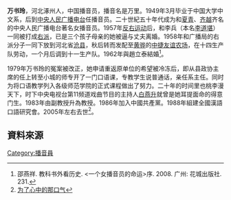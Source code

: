 {{Multiple issues|
{{Orphan|time=2016-12-18T05:08:26+00:00}}
{{Citecheck|time=2021-07-09T15:37:21+00:00}}
}}
'''万书玲'''，河北涿州人，中国播音员，播音名是万里。1949年3月毕业于中国大学中文系，后到[[中央人民广播电台|中央人民广播电台]]任播音员。二十世紀五十年代成为和[[夏青|夏青]]、[[齐越|齐越]]齐名的中央人民广播电台著名女播音员。1957年[[反右运动|反右运动]]后，和李兵（本名[[李道堪|李道堪]]）一同被打成[[右派|右派]]，已是三个孩子母亲的她被逼与丈夫离婚。1958年和广播局的右派分子一同下放到河北省[[沧县|沧县]]，秋后转而发配至[[黄骅市|黄骅]]的[[中捷友谊农场|中捷友谊农场]]，在十四生产队劳动，一个月后调到十一生产队。1962年與趙立泰結婚<ref>邵燕祥. 教科书外看历史. <一个女播音员的命运>序. 2008. 广州: 花城出版社. 231.</ref>。

1979年万书玲的冤案被改正，她申请重返原单位的希望被冷冻后，即从县政协主席的任上转至小城的师专开了一门口语课，专教学生说普通话，亲任系主任。同时为将口语教学列入各级师范学院的正式课程做出了努力。二十年的时间里也桃李漫天下，时下中央电视台第11频道戏曲节目的主持人[[白燕升|白燕升]]就曾是她耳提面命的得意门生。1983年由副教授升為教授。1986年加入中國共產黨。1988年組建全國漢語口語研究會。2005年左右去世<ref>[http://blog.bandao.cn/archive/27473/blogs-961908.aspx 为了心中的那口气]</ref>。

==資料來源==
{{reflist}}

[[Category:播音員|Category:播音員]]